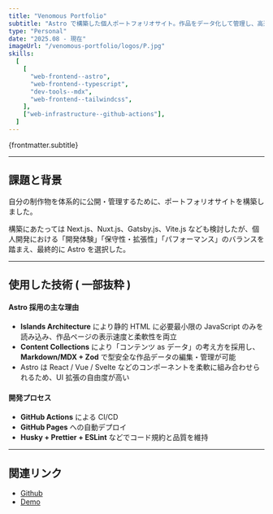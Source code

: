 ```yaml
---
title: "Venomous Portfolio"
subtitle: "Astro で構築した個人ポートフォリオサイト。作品をデータ化して管理し、高速表示と柔軟な拡張性を両立。"
type: "Personal"
date: "2025.08 - 現在"
imageUrl: "/venomous-portfolio/logos/P.jpg"
skills:
  [
    [
      "web-frontend--astro",
      "web-frontend--typescript",
      "dev-tools--mdx",
      "web-frontend--tailwindcss",
    ],
    ["web-infrastructure--github-actions"],
  ]
---
```



<p>{frontmatter.subtitle}</p>

---

## 課題と背景

自分の制作物を体系的に公開・管理するために、ポートフォリオサイトを構築しました。

構築にあたっては Next.js、Nuxt.js、Gatsby.js、Vite.js なども検討したが、個人開発における「開発体験」「保守性・拡張性」「パフォーマンス」のバランスを踏まえ、最終的に Astro を選択した。

---

## 使用した技術 ( 一部抜粋 )

<WorkContentLayoutSkills
  size={50}
  skills={frontmatter.skills.flat()}
  class="flex w-full justify-start"
/>

#### Astro 採用の主な理由

- **Islands Architecture** により静的 HTML に必要最小限の JavaScript のみを読み込み、作品ページの表示速度と柔軟性を両立
- **Content Collections** により「コンテンツ as データ」の考え方を採用し、**Markdown/MDX + Zod** で型安全な作品データの編集・管理が可能
- Astro は React / Vue / Svelte などのコンポーネントを柔軟に組み合わせられるため、UI 拡張の自由度が高い

#### 開発プロセス

- **GitHub Actions** による CI/CD
- **GitHub Pages** への自動デプロイ
- **Husky + Prettier + ESLint** などでコード規約と品質を維持

---

## 関連リンク

- [Github](https://github.com/BlaxBerry333/venomous-portfolio)
- [Demo](https://blaxberry333.github.io/venomous-portfolio/works/)
